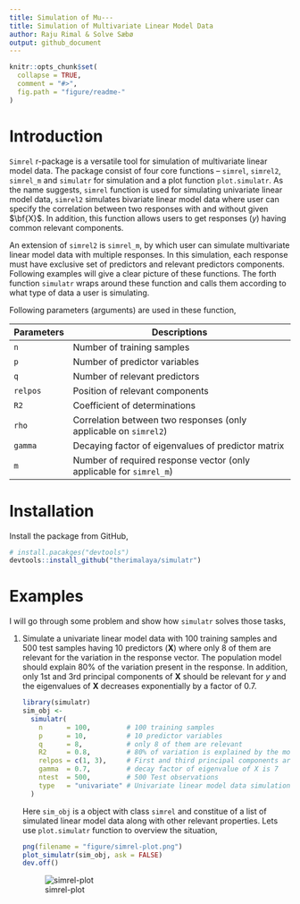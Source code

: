 ```yaml
---
title: Simulation of Mu---
title: Simulation of Multivariate Linear Model Data
author: Raju Rimal & Solve Sæbø
output: github_document
---
```


```r
knitr::opts_chunk$set(
  collapse = TRUE,
  comment = "#>",
  fig.path = "figure/readme-"
)
```


# Introduction
`Simrel` r-package is a versatile tool for simulation of multivariate linear model data. The package consist of four core functions -- `simrel`, `simrel2`, `simrel_m` and `simulatr` for simulation and a plot function `plot.simulatr`. As the name suggests, `simrel` function is used for simulating univariate linear model data, `simrel2` simulates bivariate linear model data where user can specify the correlation between two responses with and without given $\bf{X}$. In addition, this function allows users to get responses ($y$) having common relevant components.

An extension of `simrel2` is `simrel_m`, by which user can simulate multivariate linear model data with multiple responses. In this simulation, each response must have exclusive set of predictors and relevant predictors components. Following examples will give a clear picture of these functions. The forth function `simulatr` wraps around these function and calls them according to what type of data a user is simulating.

Following parameters (arguments) are used in these function, 

| Parameters | Descriptions                                                        |
|------------|---------------------------------------------------------------------|
| `n`        | Number of training samples                                          |
| `p`        | Number of predictor variables                                       |
| `q`        | Number of relevant predictors                                       |
| `relpos`   | Position of relevant components                                     |
| `R2`       | Coefficient of determinations                                       |
| `rho`      | Correlation between two responses (only applicable on `simrel2`)    |
| `gamma`    | Decaying factor of eigenvalues of predictor matrix                  |
| `m`        | Number of required response vector (only applicable for `simrel_m`) |

# Installation
Install the package from GitHub,

```r
# install.pacakges("devtools")
devtools::install_github("therimalaya/simulatr")
```

# Examples
I will go through some problem and show how `simulatr` solves those tasks,

1. Simulate a univariate linear model data with 100 training samples and 500 test samples having 10 predictors (**X**) where only 8 of them are relevant for the variation in the response vector. The population model should explain 80% of the variation present in the response. In addition, only 1st and 3rd principal components of **X** should be relevant for *y* and the eigenvalues of **X** decreases exponentially by a factor of 0.7.

    ```r
    library(simulatr)
    sim_obj <- 
      simulatr(
        n      = 100,         # 100 training samples
        p      = 10,          # 10 predictor variables
        q      = 8,           # only 8 of them are relevant
        R2     = 0.8,         # 80% of variation is explained by the model
        relpos = c(1, 3),     # First and third principal components are relevant
        gamma  = 0.7,         # decay factor of eigenvalue of X is 7
        ntest  = 500,         # 500 Test observations
        type   = "univariate" # Univariate linear model data simulation
      )
    ```
    
    Here `sim_obj` is a object with class `simrel` and constitue of a list of simulated linear model data along with other relevant properties. Lets use `plot.simulatr` function to overview the situation,
    
    ```r
    png(filename = "figure/simrel-plot.png")
    plot_simulatr(sim_obj, ask = FALSE)
    dev.off()
    ```
    ![simrel-plot](figure/simrel-plot.png)

